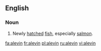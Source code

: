 ==English==

===Noun===
{{en-noun}}

# Newly [[hatch]]ed [[fish]], especially [[salmon]].

[[fa:alevin]]
[[fr:alevin]]
[[pl:alevin]]
[[ru:alevin]]
[[vi:alevin]]
